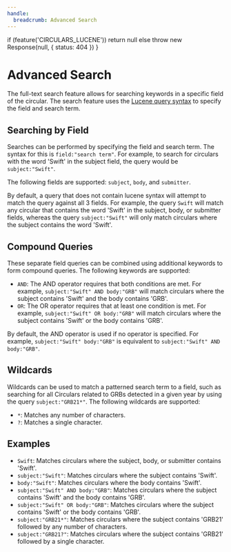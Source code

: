 ```yaml
---
handle:
  breadcrumb: Advanced Search
---
```



  if (feature('CIRCULARS_LUCENE')) return null
  else throw new Response(null, { status: 404 })
}

# Advanced Search

The full-text search feature allows for searching keywords in a specific field of the circular. The search feature uses the [Lucene query syntax](https://lucene.apache.org/core/2_9_4/queryparsersyntax.html) to specify the field and search term.

## Searching by Field

Searches can be performed by specifying the field and search term. The syntax for this is `field:"search term"`. For example, to search for circulars with the word 'Swift' in the subject field, the query would be `subject:"Swift"`.

The following fields are supported: `subject`, `body`, and `submitter`.

By default, a query that does not contain lucene syntax will attempt to match the query against all 3 fields. For example, the query `Swift` will match any circular that contains the word 'Swift' in the subject, body, or submitter fields, whereas the query `subject:"Swift"` will only match circulars where the subject contains the word 'Swift'.

## Compound Queries

These separate field queries can be combined using additional keywords to form compound queries. The following keywords are supported:

- `AND`: The AND operator requires that both conditions are met. For example, `subject:"Swift" AND body:"GRB"` will match circulars where the subject contains 'Swift' and the body contains 'GRB'.
- `OR`: The OR operator requires that at least one condition is met. For example, `subject:"Swift" OR body:"GRB"` will match circulars where the subject contains 'Swift' or the body contains 'GRB'.

By default, the AND operator is used if no operator is specified. For example, `subject:"Swift" body:"GRB"` is equivalent to `subject:"Swift" AND body:"GRB"`.

## Wildcards

Wildcards can be used to match a patterned search term to a field, such as searching for all Circulars related to GRBs detected in a given year by using the query `subject:"GRB21*"`. The following wildcards are supported:

- `*`: Matches any number of characters.
- `?`: Matches a single character.

## Examples

- `Swift`: Matches circulars where the subject, body, or submitter contains 'Swift'.
- `subject:"Swift"`: Matches circulars where the subject contains 'Swift'.
- `body:"Swift"`: Matches circulars where the body contains 'Swift'.
- `subject:"Swift" AND body:"GRB"`: Matches circulars where the subject contains 'Swift' and the body contains 'GRB'.
- `subject:"Swift" OR body:"GRB"`: Matches circulars where the subject contains 'Swift' or the body contains 'GRB'.
- `subject:"GRB21*"`: Matches circulars where the subject contains 'GRB21' followed by any number of characters.
- `subject:"GRB21?"`: Matches circulars where the subject contains 'GRB21' followed by a single character.
